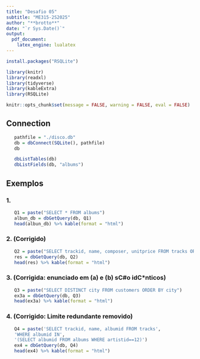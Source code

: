 ---
title: "Desafio 05"
subtitle: "ME315-2S2025"
author: "**brotto**"
date: "`r Sys.Date()`"
output:
  pdf_document:
    latex_engine: lualatex
---


```{r, eval=FALSE, include=FALSE}
install.packages("RSQLite")
```

```{r, include=FALSE}
library(knitr)
library(readxl)
library(tidyverse)
library(kableExtra)
library(RSQLite)
```

```{r, include=FALSE}
knitr::opts_chunk$set(message = FALSE, warning = FALSE, eval = FALSE)
```

## Connection

```{r}
   pathfile = "./disco.db"
   db = dbConnect(SQLite(), pathfile)
   db
```

```{r}
   dbListTables(db)
   dbListFields(db, "albums")
```

## Exemplos

### 1.

```{r}
   Q1 = paste("SELECT * FROM albums")
   albun_db = dbGetQuery(db, Q1)
   head(albun_db) %>% kable(format = "html")
```

### 2. (Corrigido)

```{r}
   Q2 = paste("SELECT trackid, name, composer, unitprice FROM tracks ORDER BY unitprice")
   res = dbGetQuery(db, Q2)
   head(res) %>% kable(format = "html")
```

### 3. (Corrigida: enunciado em (a) e (b) sC#o idC*nticos)

```{r}
   Q3 = paste("SELECT DISTINCT city FROM customers ORDER BY city")
   ex3a = dbGetQuery(db, Q3)
   head(ex3a) %>% kable(format = "html")
```

### 4. (Corrigido: Limite redundante removido)

```{r}
   Q4 = paste('SELECT trackid, name, albumid FROM tracks',
   'WHERE albumid IN',
   '(SELECT albumid FROM albums WHERE artistid==12)')
   ex4 = dbGetQuery(db, Q4)
   head(ex4) %>% kable(format = "html")
```












